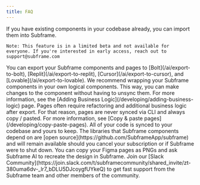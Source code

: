```yaml
---
title: FAQ
---
```


<AccordionGroup>
  <Accordion title="Can I import my existing component library?">
    If you have existing components in your codebase already, you can import them into Subframe.

    Note: This feature is in a limited beta and not available for everyone. If you're interested in early access, reach out to support@subframe.com

  </Accordion>
  <Accordion title="How does Subframe integrate with Bolt/Replit/Cursor/Lovable?">
    You can export your Subframe components and pages to [Bolt](/ai/export-to-bolt), [Replit](/ai/export-to-replit), [Cursor](/ai/export-to-cursor), and [Lovable](/ai/export-to-lovable).
  </Accordion>
  <Accordion title="How do I add logic to my Subframe components?">
    We recommend wrapping your Subframe components in your own logical components. This way, you can make changes to the component without having to unsync them. For more information, see the [Adding Business Logic](/developing/adding-business-logic) page.
  </Accordion>
  <Accordion title="Why do I not see my pages in my codebase after I sync?">
    Pages often require refactoring and additional business logic after export. For that reason, pages are never synced via CLI and always copy / pasted. For more information, see [Copy & paste pages](/developing/copy-paste-pages).
  </Accordion>
  <Accordion title="Will my code keep working if I cancel my subscription?">
    All of your code is synced to your codebase and yours to keep. The libraries that Subframe components depend on are [open source](https://github.com/SubframeApp/subframe) and will remain available should you cancel your subscription or if Subframe were to shut down.
  </Accordion>
  <Accordion title="Can I import my designs from Figma?">
    You can copy your Figma pages as PNGs and ask Subframe AI to recreate the design in Subframe.
  </Accordion>
  <Accordion title="How can I get support?">
    Join our [Slack Community](https://join.slack.com/t/subframecommunity/shared_invite/zt-380uma6dv-_lr7_bDLU5DJcoygfUYkeQ) to get fast support from the Subframe team and other members of the community.
  </Accordion>
</AccordionGroup>
